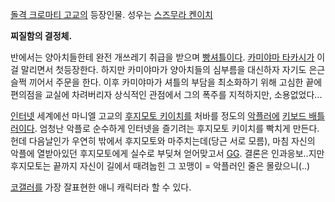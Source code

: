 [[돌격 크로마티 고교]]의 등장인물.
성우는 [[스즈무라 켄이치]]

'''찌질함의 결정체.'''

반에서는 양아치들한테 완전 개쓰레기 취급을 받으며 [[빵셔틀]]이다. [[카미야마 타카시]]가 이걸 말리면서 첫등장한다. 하지만 카미야마가 양아치들의 심부름을 대신하자 자기도 은근슬쩍 끼어서 주문을 한다. 이후 카미야마가 셔틀의 부담을 최소화하기 위해 고심한 끝에 편의점을 교실에 차려버리자 상식적인 관점에서 그의 폭주를 지적하지만, 소용없었다...

[[인터넷]] 세계에선 마니엘 고교의 [[후지모토 키이치]]를 처바를 정도의 [[악플러]]에 [[키보드 배틀]]러이다. 엄청난 악플로 순수하게 인터넷을 즐기려는 후지모토 키이치를 빡치게 만든다. 헌데 다음날인가 우연히 밖에서 후지모토와 마주치는데(당근 서로 모름), 마침 자신의 악플에 열받아있던 후지모토에게 실수로 부딪쳐 얻어맞고서 [[GG]]. 결론은 인과응보..지만 후지모토는 끝까지 자신이 길에서 때려눕힌 그 꼬맹이 = 악플러인 줄은 몰랐으니(..)  

[[코갤러]]를 가장 잘표현한 애니 캐릭터라 할 수 있다.
